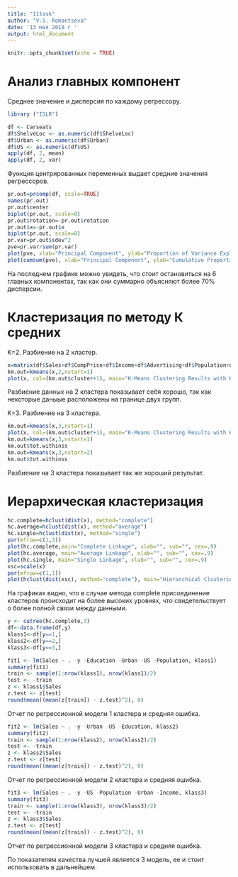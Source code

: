 ---
title: "11task"
author: "V.S. Romantseva"
date: '13 мая 2018 г '
output: html_document
---

```{r setup, include=FALSE}
knitr::opts_chunk$set(echo = TRUE)
```

# Анализ главных компонент

Среднее значение и дисперсия по каждому регрессору.

```{r,echo=FALSE}
library ("ISLR")

df <- Carseats
df$ShelveLoc <- as.numeric(df$ShelveLoc)
df$Urban <- as.numeric(df$Urban)
df$US <- as.numeric(df$US)
apply(df, 2, mean)
apply(df, 2, var)

```

Функция центрированных переменных выдает средние значения регрессоров.
 
```{r,echo=FALSE}
pr.out=prcomp(df, scale=TRUE)
names(pr.out)
pr.out$center
biplot(pr.out, scale=0)
pr.out$rotation=-pr.out$rotation
pr.out$x=-pr.out$x
biplot(pr.out, scale=0)
pr.var=pr.out$sdev^2
pve=pr.var/sum(pr.var)
plot(pve, xlab="Principal Component", ylab="Proportion of Variance Explained", ylim=c(0,1),type='b')
plot(cumsum(pve), xlab="Principal Component", ylab="Cumulative Proportion of Variance Explained", ylim=c(0,1),type='b')
```

На последнем графике можно увидеть, что стоит остановиться на 6 главных компонентах, так как они суммарно объясняют более 70% дисперсии.


# Кластеризация по методу К средних

K=2. Разбиение на 2 кластер.

```{r,echo=FALSE}
x=matrix(df$Sales+df$CompPrice+df$Income+df$Advertising+df$Population+df$Price+df$ShelveLoc+df$Age+df$Education+df$Urban+df$US)
km.out=kmeans(x,2,nstart=1)
plot(x, col=(km.out$cluster+1), main="K-Means Clustering Results with K=2", xlab="", ylab="", pch=20, cex=2)
```

Разбиение данных на 2 кластера показывает себя хорошо, так как некоторые  даныые расположены на границе двух групп.


K=3. Разбиение на 3 кластера. 

```{r,echo=FALSE}
km.out=kmeans(x,3,nstart=1)
plot(x, col=(km.out$cluster+1), main="K-Means Clustering Results with K=3", xlab="", ylab="", pch=20, cex=2)
km.out=kmeans(x,3,nstart=1)
km.out$tot.withinss
km.out=kmeans(x,3,nstart=2)
km.out$tot.withinss
```

Разбиение на 3 кластера показывает так же хороший результат. 

# Иерархическая кластеризация



```{r,echo=FALSE}
hc.complete=hclust(dist(x), method="complete")
hc.average=hclust(dist(x), method="average")
hc.single=hclust(dist(x), method="single")
par(mfrow=c(1,3))
plot(hc.complete,main="Complete Linkage", xlab="", sub="", cex=.9)
plot(hc.average, main="Average Linkage", xlab="", sub="", cex=.9)
plot(hc.single, main="Single Linkage", xlab="", sub="", cex=.9)
xsc=scale(x)
par(mfrow=c(1,1))
plot(hclust(dist(xsc), method="complete"), main="Hierarchical Clustering with Scaled Features", xlab="", sub="")
```

На графиках видно, что в случае метода complete присоединение кластеров происходит на более высоких уровнях, что свидетельствует о более полной связи между данными.

```{r,echo=FALSE}
y <- cutree(hc.complete,3)
df<-data.frame(df,y) 
klass1<-df[y==1,] 
klass2<-df[y==2,] 
klass3<-df[y==3,]

fit1 <- lm(Sales ~ . -y -Education -Urban -US -Population, klass1)
summary(fit1)
train <- sample(1:nrow(klass1), nrow(klass1)/2)
test <- -train
z <- klass1$Sales
z.test <- z[test]
round(mean((mean(z[train]) - z.test)^2), 0)
```

Отчет по регрессионной модели 1 кластера и средняя ошибка.

```{r,echo=FALSE}
fit2 <- lm(Sales ~ . -y -Urban -US -Education, klass2)
summary(fit2)
train <- sample(1:nrow(klass2), nrow(klass2)/2)
test <- -train
z <- klass2$Sales
z.test <- z[test]
round(mean((mean(z[train]) - z.test)^2), 0)
```

Отчет по регрессионной модели 2 кластера и средняя ошибка.

```{r,echo=FALSE}
fit3 <- lm(Sales ~ . -y -US -Population -Urban -Income, klass3)
summary(fit3)
train <- sample(1:nrow(klass3), nrow(klass3)/2)
test <- -train
z <- klass3$Sales
z.test <- z[test]
round(mean((mean(z[train]) - z.test)^2), 0)
```

Отчет по регрессионной модели 3 кластера и средняя ошибка.

По показателям качества лучшей является 3 модель, ее и стоит использовать в дальнейшем.

